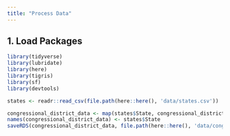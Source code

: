 ```yaml
---
title: "Process Data"
---
```


## 1. Load Packages

```r
library(tidyverse)
library(lubridate)
library(here)
library(tigris)
library(sf)
library(devtools)
```

```r
states <- readr::read_csv(file.path(here::here(), 'data/states.csv'))
```

```r
congressional_district_data <- map(states$State, congressional_districts)
names(congressional_district_data) <- states$State
saveRDS(congressional_district_data, file.path(here::here(), 'data/congressional_district_data.rds'))
```

